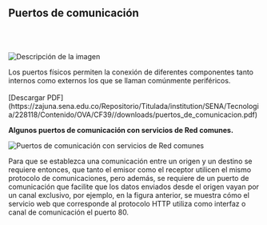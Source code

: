## **Puertos de comunicación**

<br></br>

<div style={{ display: "flex", alignItems: "center" }}>
  <img 
    src="/images/conceptos-basicos-de-redes-y-networking/010.svg" 
    alt="Descripción de la imagen" 
    style={{ maxWidth: "200px", marginRight: "40px" }} 
  />
  <p>
    Los puertos físicos permiten la conexión de diferentes componentes tanto internos como externos los que se llaman comúnmente periféricos. <br></br>
    [Descargar PDF](https://zajuna.sena.edu.co/Repositorio/Titulada/institution/SENA/Tecnologia/228118/Contenido/OVA/CF39//downloads/puertos_de_comunicacion.pdf)
  </p>
</div>

**Algunos puertos de comunicación con servicios de Red comunes.**

![Puertos de comunicación con servicios de Red comunes](/images/conceptos-basicos-de-redes-y-networking/011.svg)

Para que se establezca una comunicación entre un origen y un destino se requiere entonces, que tanto el emisor como el receptor utilicen el mismo protocolo de comunicaciones, pero además, se requiere de un puerto de comunicación que facilite que los datos enviados desde el origen vayan por un canal exclusivo, por ejemplo, en la figura anterior, se muestra cómo el servicio web que corresponde al protocolo HTTP utiliza como interfaz o canal de comunicación el puerto 80.